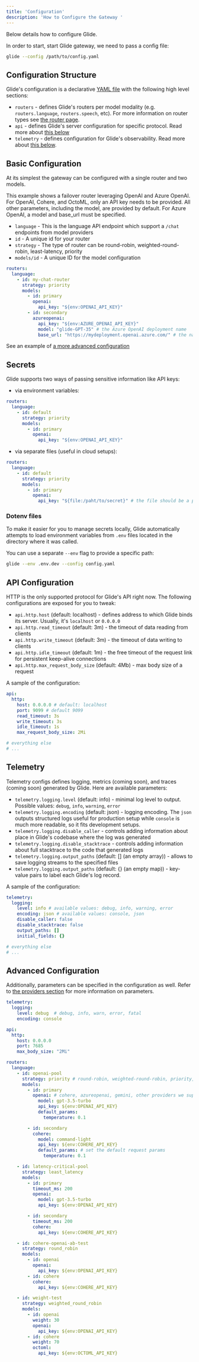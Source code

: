 ```yaml
---
title: 'Configuration'
description: 'How to Configure the Gateway '
---
```


Below details how to configure Glide.

In order to start, start Glide gateway, we need to pass a config file:

```bash
glide --config /path/to/config.yaml
```

## Configuration Structure

Glide's configuration is a declarative [YAML file](https://yaml.org/) with the following high level sections:

- `routers` - defines Glide's routers per model modality (e.g. `routers.language`, `routers.speech`, etc). For more information on router types see [the router page](/essentials/routers).
- `api` - defines Glide's server configuration for specific protocol. Read more about [this below](#api-configuration)
- `telemetry` - defines configuration for Glide's observability. Read more about [this below](#telemetry).

## Basic Configuration

At its simplest the gateway can be configured with a single router and two models.

This example shows a failover router leveraging OpenAI and Azure OpenAI. For OpenAI, Cohere, and OctoML, only an API key needs to be provided.
All other parameters, including the model, are provided by default. For Azure OpenAI, a model and base_url must be specified.

- `language` - This is the language API endpoint which support a `/chat` endpoints from model providers
- `id` - A unique id for your router
- `strategy` - The type of router can be round-robin, weighted-round-robin, least-latency, priority
- `models/id` - A unique ID for the model configuration

```yaml
routers:
  language:
    - id: my-chat-router
      strategy: priority
      models:
        - id: primary
          openai:
            api_key: "${env:OPENAI_API_KEY}"
        - id: secondary
          azureopenai:
            api_key: "${env:AZURE_OPENAI_API_KEY}"
            model: "glide-GPT-35" # the Azure OpenAI deployment name
            base_url: "https://mydeployment.openai.azure.com/" # the name of your Azure OpenAI Resource
```

See an example of [a more advanced configuration](/essentials/configuration#advanced-configuration)

## Secrets

Glide supports two ways of passing sensitive information like API keys:

- via environment variables:

```yaml
routers:
  language:
    - id: default
      strategy: priority
      models:
        - id: primary
          openai:
            api_key: "${env:OPENAI_API_KEY}"
```

- via separate files (useful in cloud setups):

```yaml
routers:
  language:
    - id: default
      strategy: priority
      models:
        - id: primary
          openai:
            api_key: "${file:/paht/to/secret}" # the file should be a plain text file with the content of the secret
```

### Dotenv files

To make it easier for you to manage secrets locally, Glide automatically attempts to load environment variables from `.env` files located in the directory where it was called.

You can use a separate `--env` flag to provide a specific path:

```bash
glide --env .env.dev --config config.yaml
```

## API Configuration

HTTP is the only supported protocol for Glide's API right now.
The following configurations are exposed for you to tweak:

- `api.http.host` (default: localhost) - defines address to which Glide binds its server. Usually, it's `localhost` or `0.0.0.0`
- `api.http.read_timeout` (default: 3m) - the timeout of data reading from clients
- `api.http.write_timeout` (default: 3m) - the timeout of data writing to clients
- `api.http.idle_timeout` (default: 1m) - the free timeout of the request link for persistent keep-alive connections
- `api.http.max_request_body_size` (default: 4Mb) - max body size of a request

A sample of the configuration:

```yaml
api:
  http:
    host: 0.0.0.0 # default: localhost
    port: 9099 # default 9099
    read_timeout: 3s
    write_timeout: 3s
    idle_timeout: 1s
    max_request_body_size: 2Mi

# everything else
# ...
```

## Telemetry

Telemetry configs defines logging, metrics (coming soon), and traces (coming soon) generated by Glide.
Here are available parameters:

- `telemetry.logging.level` (default: info) - minimal log level to output. Possible values: `debug`, `info`, `warning`, `error`
- `telemetry.logging.encoding` (default: json) - logging encoding. The `json` outputs structured logs useful for production setup while `console` is much more readable, so it fits development setups.
- `telemetry.logging.disable_caller` - controls adding information about place in Glide's codebase where the log was generated
- `telemetry.logging.disable_stacktrace` - controls adding information about full stacktrace to the code that generated logs
- `telemetry.logging.output_paths` (default: [] (an empty array)) - allows to save logging streams to the specified files
- `telemetry.logging.output_paths` (default: {} (an empty map)) - key-value pairs to label each Glide's log record.

A sample of the configuration:

```yaml
telemetry:
  logging:
    level: info # available values: debug, info, warning, error
    encoding: json # available values: console, json
    disable_caller: false
    disable_stacktrace: false
    output_paths: []
    initial_fields: {}

# everything else
# ...
```

## Advanced Configuration

Additionally, parameters can be specified in the configuration as well. Refer to [the providers section](/essentials/providers) for more information on parameters.

```yaml
telemetry:
  logging:
    level: debug  # debug, info, warn, error, fatal
    encoding: console

api:
  http:
    host: 0.0.0.0
    port: 7685
    max_body_size: "2Mi"

routers:
  language:
    - id: openai-pool
      strategy: priority # round-robin, weighted-round-robin, priority, least-latency, priority, etc.
      models:
        - id: primary
          openai: # cohere, azureopenai, gemini, other providers we support
            model: gpt-3.5-turbo
            api_key: ${env:OPENAI_API_KEY}
            default_params:
              temperature: 0.1

        - id: secondary
          cohere:
            model: command-light
            api_key: ${env:COHERE_API_KEY}
            default_params: # set the default request params
              temperature: 0.1

    - id: latency-critical-pool
      strategy: least_latency
      models:
        - id: primary
          timeout_ms: 200
          openai:
            model: gpt-3.5-turbo
            api_key: ${env:OPENAI_API_KEY}

        - id: secondary
          timeout_ms: 200
          cohere:
            api_key: ${env:COHERE_API_KEY}

    - id: cohere-openai-ab-test
      strategy: round_robin
      models:
        - id: openai
          openai:
            api_key: ${env:OPENAI_API_KEY}
        - id: cohere
          cohere:
            api_key: ${env:COHERE_API_KEY}

    - id: weight-test
      strategy: weighted_round_robin
      models:
        - id: openai
          weight: 30
          openai:
            api_key: ${env:OPENAI_API_KEY}
        - id: cohere
          weight: 70
          octoml:
            api_key: ${env:OCTOML_API_KEY}
```